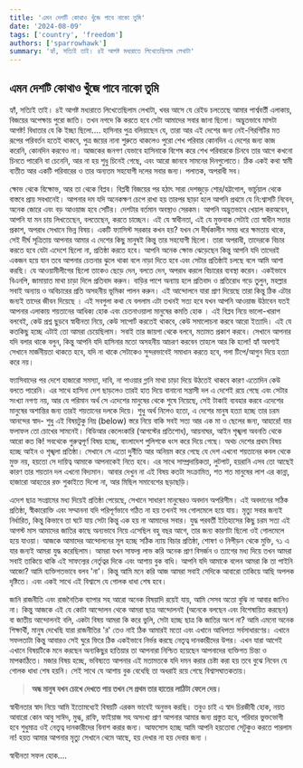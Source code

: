 ```yaml
---
title: 'এমন দেশটি কোথাও খুঁজে পাবে নাকো তুমি'
date: '2024-08-09'
tags: ['country', 'freedom']
authors: ['sparrowhawk']
summary: 'হ্যাঁ, সত্যিই তাই। ৪ই আগষ্ট মধ্যরাতে লিখেতেছিলাম লেখাটা'
---
```


## **এমন দেশটি কোথাও খুঁজে পাবে নাকো তুমি**

হ্যাঁ, সত্যিই তাই। ৪ই আগষ্ট মধ্যরাতে লিখেতেছিলাম লেখাটা, খবর আসে যে রেইড চলতেছে আমার পার্শ্ববর্তী এলাকায়, বিজয়ের অপেক্ষায় পুরো জাতি। তখন নগদে কি করতে হবে সেটা আমাদের সবার জানা ছিলো। অদ্ভুতভাবে মাসটা আগষ্ট! বিধাতার যে কি ইচ্ছা ছিলো.... হাসিনার পুত্র বলিয়াছেন যে, তারা আর এই দেশের জন্য নেই-গিরগিটির মত রূপের পরিবর্তন হতেই থাকবে, পুত্র জয়ের নানা শুরুতে থাকলেও পুরো শেখ পরিবার কোনদিন এ দেশের জন্য কাজ করেনি, কোনদিন করবেও না। আজকের জনগণ যেভাবে হাসিনাকে বিশেষ করে শেখ পরিবারকে চিনবে তার আগে কখনো চিনতে পারেনি বা চেনেনি, আর না হয় শুধু চিনেই গেছে, এবং আরো জানবে সামনের দিনগুলোতে। ঠিক একই কথা স্বামী ব্যতীত আর একটি পরিবারের ও তার অন্যতম সহযোগী দলের সবার জন্য। পলাতক, অপরাধী সব।


ক্ষোভ থেকে বিক্ষোভ, আর তা থেকে বিপ্লব। বিপ্লবী বিজয়ের পর হঠাৎ সারা দেশজুড়ে শোর/হট্টগোল, ভার্চুয়াল থেকে বাস্তবে প্রায় সবখানেই। আপনার দম যদি অনেকক্ষণ চেপে রাখা হয় তারপর ছাড়া হলে আপনি প্রথমে যে নি:শ্বাসটি নিবেন, অনেক জোরে এবং বড় আওয়াজ হবে সেটির। দেশটার বর্তমান অবস্থাও সেরকম। আপনি অদ্ভুতভাবে খেয়াল করঅবেন, আপনি যা মন চায় লিখতেছেন, বলতেছেন, করতে চাচ্ছেন। এই যে স্বাধীনতা, এই যে মুক্তবাক সেটাই তো স্বাধীন সত্তার প্রকাশ, অপরাধ সেখানে ভিন্ন বিষয়। একটি ফ্যাসিস্ট সরকার কখন হয়? যখন সে দীর্ঘকালীন সময় ধরে ক্ষমতায় থাকে, সেই দীর্ঘ সূত্রিতায় আপনার আমার এ দেশের কিছু মানুষই কিন্তু তার সহযোগী ছিলো। তারা অপরাধী, তাদেরকে বিচার করতে হবে যেটা এদেশে ছিলো না, প্রতিষ্ঠা করতে হবে। আপনি অনেক ক্ষোভ ঝেড়েছেন কিন্তু আপনি যদি তাদেরই একজন হয়ে যান তবে আপনার চেতনার ঝুলে থাকা বলে নাড়া দিতে হবে এবং সেটার প্রতিষ্ঠাই চলছে বলে আমি আশা করছি। যে আওয়ামীলীগের ছিলো তাকেও ছেড়ে দেন, বলতে দেন, অপরাধ করলে বিচারের ব্যবস্থা করেন। একইভাবে বিএনপি, জামায়াত মাথা চাড়া দিলে প্রতিবাদ করুন। বাড়ির পাশে অন্যায় হলে প্রতিবাদ ও প্রতিরোধ গড়ে তুলুন, মহল্লার সবাই অন্যায় ও অবিচারের প্রতি অসহনীয় ভূমিকা পালন করুন। এই আন্দোলনে যারা প্রাণ দিয়েছে তারা কিন্তু ঠিক এটার জন্যই তাদের জীবন দিয়েছে । এই সবগুলা কথা যে বললাম এটা তখনই সত্য হবে যখন আপনি আওয়াজ উঠাবেন যতই আপনার এলাকায় শয়তানের আধিক্য হোক এবং চেতনাওয়ালা মানুষের কমতি হোক । এই বিপ্লব নিয়ে ভালো-খারাপ বলবেই, কেউ প্রশ্ন ছুড়বে স্বাধীনতা নিয়ে, কেউ সাপোর্ট করতেই থাকবে, কেউ সমালোচনা করবে আরো ইত্যাদি। এই যে কতকিছু হচ্ছে এটাই তো আমরা চেয়েছিলাম। সবাই তার জায়গা থেকে বলবে, মতামত প্রকাশ করবে। সেখানে আপনার যদি বলার থাকে বলুন, কিন্তু আপনি যদি হাসিনার মতো অসহনীয় আচরণ করবেন তাহলে আর কি হলো! হ্যাঁ অবশ্যই সেখানে মার্জনীয়তা থাকতে হবে, যদি না থাকে সেটাকেও সুন্দরভাবেই সমাধান করতে হবে, গলা টিপে/আগুন দিয়ে হত্যা করে নয়।


ফ্যাসিবাদের পর দেশে হাজারো সমস্যা, দাবি, না পাওয়ার গ্লানি মাথা চাড়া দিয়ে উঠতেই থাকবে কারণ এতোদিন কেউ বলতে পারেনি। এর সাথে হাসিনা দেশ ছাড়লেও তারই হাত দিয়ে বানানো সন্ত্রাসী দল এ দেশেই রয়ে গেছে এবং সেটার সংখ্যা নগণ্য নয়, আর যে পরিমান অর্থ সে এদেশের মানুষের থেকে শুষে নিয়েছে, সেই টাকাই ব্যবহার করবে এদেশের মানুষের অশান্তির জন্য তারই শয়তানের দলকে দিয়ে। শুধু অর্থ নিলেও হতো, এ দেশের মানুষ হত্যা হচ্ছে তার চরম আনন্দের স্বাদ- শুধু এই বিষয়টুকু নিম্ন (below) স্তরে নিয়ে বাকি সবই সত্য আর এক মা ও ছেলের জন্য, আহারে! যার ফলাফল তো চোখের সামনেই। বিডিআর কেলেংকারি (আগস্টের প্রতিশোধ), আয়নাঘর, আইন শৃঙ্খলা অবনতি থেকে আরো কত কি! সবথেকে গুরুত্বপূর্ণ বিষয় হচ্ছে, বাংলাদেশ পুলিশকে ধংস করে দিয়ে গেছে। অথচ দেশের প্রথম বিষয় হচ্ছে আইন ও শৃঙ্খলা প্রতিষ্ঠা। সেখানে সে এতো দুর্নীতি আর অনিয়ম করে গেছে যে দেশ এখনো শয়তানের কবল থেকে মুক্ত নয়, হয়তো সে দায়িত্ব আমাকে আপনাকেই নিতে হবে। এর সাথে সাম্প্রদায়িকতা, লুটপাট, হয়রানি এসব তো আছেই কারণ তার শয়তান দল এখনো বিদ্যমান। আবার দেখুন না এই বিষয় কতটা সংক্রামিত, শত শত মানুষের লাশ এর কান্না, হাজারো আহতের রক্ত শুকাইতে দিলো না, আর মিছিল সমাবেশের ছড়াছড়ি।


এদেশ ছাত্র সংগ্রামের মধ্য দিয়েই প্রতিষ্ঠা পেয়েছে, সেখানে সাধারণ মানুষেরও অবদান অপরিসীম। এই অবদানের সঠিক প্রতিষ্ঠা, স্বীকারোক্তি এবং সম্মাননা যদি পরিপূর্ণভাবে গঠিত না হয় তখনই সব গোলমেলে হয়ে যায়। মৃত্যু সবার জন্যই নির্ধারিত, কিন্তু কিভাবে তা ঘটে যায় সেটা কিন্তু এক হয় না আমাদের সবার। যুদ্ধ পরবর্তী ইতিহাসের কিছু চরম সত্য এই আগস্ট মাস আমাদের জাতির কাছে অন্যভাবে নিয়ে এসেছিল বহু বছর আগে, তার জন্য কারণটা ছিলো ওই গোলমেলে হয়ে যাওয়া। আজকে আমাদের আন্দোলনের মূল হচ্ছে সঠিক ন্যায় বিচার প্রতিষ্ঠা, শোষণ ও নিপীড়ন থেকে মুক্তি, ৭১ এ যার জন্যই আমরা যুদ্ধ করেছিলাম। আমরা যখন সাফল্য লাভ করি অনেক প্রাণ বিসর্জন ও ত্যাগের মধ্য দিয়ে তখন আমরা সবাই তাকিয়ে থাকি এই সাফল্যের নের্তৃত্বর দিকে এবং আশায় বুক বাধি। আপনি যদি আমাকে বলেন আমরা কি তা পাইনি আজো? আমি ব্যক্তিগতভাবে বলব 'না'। কিন্তু আমি মনে করি আজ আমরা সবাই সেদিকে আবারো তাকিয়ে আছি অপলক দৃষ্টিতে। এবং একই সাথে এই বিশ্বাসে যে গোলক ধাধা শেষ হবে।


জানি রাজনীতি এবং রাজনৈতিক ব্যাপার সহ আরো অনেক বিষয়াদি রয়েই যায়, আমি সেসব অতো বুঝি না আবার জানিও না। কিন্তু আজকে এই যে কোটা আন্দোলন থেকে আমরা ছাত্র আন্দোলনই (অনেকে বলছেন এবং বিশেষায়িত করছেন) বা জাতীয় আন্দোলনই বলি,  একটা বিষয় আমরা কি করে ভুলি, সেটা হচ্ছে ছাত্র কি জাতির অংশ না? আমি এমনো অনেক শিক্ষার্থী, মানুষ দেখেছি যারা রাজনীতির 'র' তেও নাই ঠিক আমারই মতো এবং এখানে আধিপত্য সর্বসাধারণের।
এখানে সফলতাটা কিন্তু আবারও সেই ঘুরে ফিরে ঠিক একইভাবে নির্ভর করছে নেতৃত্ব দানকারীদের উপর। এখন যারা আগেই এখানে বিষয়টিকে মনে করছেন অন্যকিছুর হাতিয়ার তা আপনারা নিশ্চিত হয়েছেন আপনাদের ব্যক্তিগত চিন্তা ও মাপকাঠিতে। মজার বিষয় হচ্ছে, ভবিষ্যতে আপনার এই মতামতকে যদি দমন করার চেষ্টা করা হয় তবে বুঝে নিবেন যে গোলক ধাধা শেষ হয়নি। সেই সাথে যে আশায় বুক বেধেছি তা অধরাই রয়ে গেছে বিশ্বাসঘাতকতায়।

> **অন্ধ মানুষ যখন চোখে দেখতে পায় তখন সে প্রথম তার হাতের লাঠিটা ফেলে দেয়।**


স্বাধীনতার স্বাদ নিয়ে আমি ইতোমধ্যেই বিষয়টি এরকম ভাবেই অনুভব করছি। তবুও চাই এ স্বাদ চিরজীবী হোক, নয়ত আবারো কোন আবু সাঈদ, মুগ্ধ, রাফি, ফাইয়াজ সহ অসংখ্য প্রাণ আপনার আমার জন্য প্রস্তুত হবে, পরিবার ভুক্তভোগী হবে শুধুমাত্র ওই নেতৃত্ব দানকারীদের বিনাশ করার জন্য। আফসোস হচ্ছে আমি আপনি হয়তোবা সেটুকুও করতে পারলাম না! হয়ত আমার আপনার মৃত্যু সেখানে থেমে আছে, হয় দেখার না হয় দেবার জন্য ।


স্বাধীনতা সফল হোক....